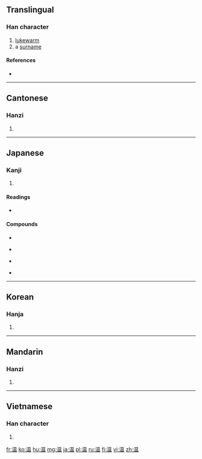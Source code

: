 {{also|溫}}
==Translingual==

===Han character===
{{Han char|rn=85|rad=水|as=09|sn=12|four=|canj=水日月廿 (EABT)|ids=⿰[[氵]][[昷]]}}

# [[lukewarm]]
# a [[surname]]

====References====
* {{Han ref|kx=0634.100|dkj=17774|dj=1041.070|hdz=31675.040|uh=6E29|ud=28201}}

----

==Cantonese==

===Hanzi===
{{yue-hanzi|jyut=[[wan1]]|y=wan1|tra=溫}}

# {{defn|lang=yue|sort=水09}}

----

==Japanese==

===Kanji===
{{ja-kanji|grade=3|rs=水09}}

# {{defn|lang=ja|sort=水09}}

====Readings====
* {{ja-readings|on=[[おん]] (on), [[うん]] (un)|kun=[[あたたか]] (atataka), [[あたためる]] (atatameru), [[ぬるい]] (nurui), [[ぬくもり]] (nukumori)}}

====Compounds====
{{top4}}
* {{term|温泉||hot spring|tr=おんせん, onsen|lang=ja|sc=Jpan}}
{{mid4}}
* {{term|温かい||[[warm]] (of an object)|tr=あたたかい, atatakai|lang=ja|sc=Jpan}}
{{mid4}}
* {{term|温い||[[lukewarm]], [[tepid]] (of an object)|tr=ぬるい, nurui|lang=ja|sc=Jpan}}
{{mid4}}
* {{term|温もり||[[warmth]]|tr=ぬくもり, nukumori|lang=ja|sc=Jpan}}
{{bottom}}

----

==Korean==

===Hanja===
{{ko-hanja|hangeul=온|eumhun=|rv=on|mr=on|y=on}}

# {{defn|lang=ko|sort=水09}}

----

==Mandarin==

===Hanzi===
{{cmn-hanzi|tra=溫|pin=[[wēn]] ([[wen1]]), [[yùn]] ([[yun4]])|wg=wen<sup>1</sup>, yün<sup>4</sup>}}

# {{defn|lang=cmn|sort=水09}}

----

==Vietnamese==

===Han character===
{{vi-hantu|[[ồn]]|rs=水09}}

# {{defn|lang=vi|sort=水09}}

[[fr:温]]
[[ko:温]]
[[hu:温]]
[[mg:温]]
[[ja:温]]
[[pl:温]]
[[ru:温]]
[[fi:温]]
[[vi:温]]
[[zh:温]]